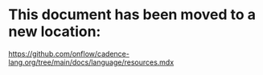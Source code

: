# This document has been moved to a new location:

https://github.com/onflow/cadence-lang.org/tree/main/docs/language/resources.mdx
